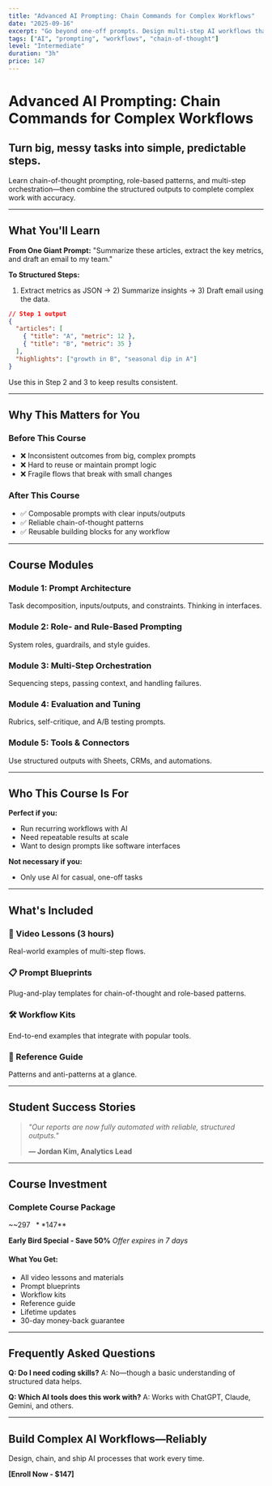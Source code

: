 ```yaml
---
title: "Advanced AI Prompting: Chain Commands for Complex Workflows"
date: "2025-09-16"
excerpt: "Go beyond one-off prompts. Design multi-step AI workflows that produce reliable, structured results."
tags: ["AI", "prompting", "workflows", "chain-of-thought"]
level: "Intermediate"
duration: "3h"
price: 147
---
```


# Advanced AI Prompting: Chain Commands for Complex Workflows

## Turn big, messy tasks into simple, predictable steps.

Learn chain-of-thought prompting, role-based patterns, and multi-step orchestration—then combine the structured outputs to complete complex work with accuracy.

---

## What You'll Learn

**From One Giant Prompt:**
"Summarize these articles, extract the key metrics, and draft an email to my team."

**To Structured Steps:**
1) Extract metrics as JSON → 2) Summarize insights → 3) Draft email using the data.

```json
// Step 1 output
{
  "articles": [
    { "title": "A", "metric": 12 },
    { "title": "B", "metric": 35 }
  ],
  "highlights": ["growth in B", "seasonal dip in A"]
}
```

Use this in Step 2 and 3 to keep results consistent.

---

## Why This Matters for You

### Before This Course
- ❌ Inconsistent outcomes from big, complex prompts
- ❌ Hard to reuse or maintain prompt logic
- ❌ Fragile flows that break with small changes

### After This Course
- ✅ Composable prompts with clear inputs/outputs
- ✅ Reliable chain-of-thought patterns
- ✅ Reusable building blocks for any workflow

---

## Course Modules

### Module 1: Prompt Architecture
Task decomposition, inputs/outputs, and constraints. Thinking in interfaces.

### Module 2: Role- and Rule-Based Prompting
System roles, guardrails, and style guides.

### Module 3: Multi-Step Orchestration
Sequencing steps, passing context, and handling failures.

### Module 4: Evaluation and Tuning
Rubrics, self-critique, and A/B testing prompts.

### Module 5: Tools & Connectors
Use structured outputs with Sheets, CRMs, and automations.

---

## Who This Course Is For

**Perfect if you:**
- Run recurring workflows with AI
- Need repeatable results at scale
- Want to design prompts like software interfaces

**Not necessary if you:**
- Only use AI for casual, one-off tasks

---

## What's Included

### 🎥 Video Lessons (3 hours)
Real-world examples of multi-step flows.

### 📋 Prompt Blueprints
Plug-and-play templates for chain-of-thought and role-based patterns.

### 🛠️ Workflow Kits
End-to-end examples that integrate with popular tools.

### 📖 Reference Guide
Patterns and anti-patterns at a glance.

---

## Student Success Stories

> *"Our reports are now fully automated with reliable, structured outputs."*
>
> **— Jordan Kim, Analytics Lead**

---

## Course Investment

### **Complete Course Package**
~~$297~~ **$147**

**Early Bird Special - Save 50%**
*Offer expires in 7 days*

#### What You Get:
- All video lessons and materials
- Prompt blueprints
- Workflow kits
- Reference guide
- Lifetime updates
- 30-day money-back guarantee

---

## Frequently Asked Questions

**Q: Do I need coding skills?**
A: No—though a basic understanding of structured data helps.

**Q: Which AI tools does this work with?**
A: Works with ChatGPT, Claude, Gemini, and others.

---

## Build Complex AI Workflows—Reliably

Design, chain, and ship AI processes that work every time.

**[Enroll Now - $147]**









